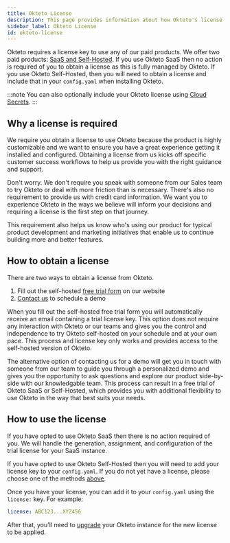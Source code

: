 ```yaml
---
title: Okteto License
description: This page provides information about how Okteto's license works for the products we provide.
sidebar_label: Okteto License
id: okteto-license
---
```


Okteto requires a license key to use any of our paid products. We offer two paid products: [SaaS and Self-Hosted](/saas-vs-self-hosted/). If you use Okteto SaaS then no action is required of you to obtain a license as this is fully managed by Okteto. If you use Okteto Self-Hosted, then you will need to obtain a license and include that in your `config.yaml` when installing Okteto.

:::note
You can also optionally include your Okteto license using [Cloud Secrets](/reference/helm-chart-values.mdx#secret).
:::

## Why a license is required

We require you obtain a license to use Okteto because the product is highly customizable and we want to ensure you have a great experience getting it installed and configured. Obtaining a license from us kicks off specific customer success workflows to help us provide you with the right guidance and support.

Don't worry. We don't require you speak with someone from our Sales team to try Okteto or deal with more friction than is necessary. There's also no requirement to provide us with credit card information. We want you to experience Okteto in the ways we believe will inform your decisions and requiring a license is the first step on that journey.

This requirement also helps us know who's using our product for typical product development and marketing initiatives that enable us to continue building more and better features.

## How to obtain a license

There are two ways to obtain a license from Okteto.

1. Fill out the self-hosted [free trial form](https://www.okteto.com/free-trial/) on our website
1. [Contact us](https://www.okteto.com/get-demo/) to schedule a demo

When you fill out the self-hosted free trial form you will automatically receive an email containing a trial license key. This option does not require any interaction with Okteto or our teams and gives you the control and independence to try Okteto self-hosted on your schedule and at your own pace. This process and license key only works and provides access to the self-hosted version of Okteto.

The alternative option of contacting us for a demo will get you in touch with someone from our team to guide you through a personalized demo and gives you the opportunity to ask questions and explore our product side-by-side with our knowledgable team. This process can result in a free trial of Okteto SaaS or Self-Hosted, which provides you with additional flexibility to use Okteto in the way that best suits your needs.

## How to use the license

If you have opted to use Okteto SaaS then there is no action required of you. We will handle the generation, assignment, and configuration of the trial license for your SaaS instance.

If you have opted to use Okteto Self-Hosted then you will need to add your license key to your `config.yaml`. If you do not yet have a license, please choose one of the methods [above](#how-to-obtain-a-license).

Once you have your license, you can add it to your `config.yaml` using the `license:` key. For example:

```yaml
license: ABC123...XYZ456
```

After that, you'll need to [upgrade](upgrade.mdx) your Okteto instance for the new license to be applied.
